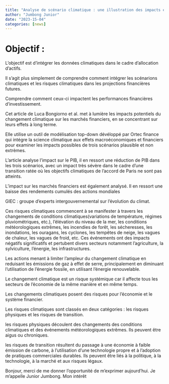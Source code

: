```yaml
---
title: "Analyse de scénario climatique : une illustration des impacts économiques et sur les marchés financiers à long terme potentiels."
author: "Jumbong Junior"
date: "2023-15-04"
categories: [news]
---
```


# Objectif :

L'objectif est d'intégrer les données climatiques dans le cadre d'allocation d'actifs.

Il s'agit plus simplement de comprendre comment intégrer les scénarions climatiques et les risques climatiques dans les projections financières futures.

Comprendre comment ceux-ci impactent les performances financières d'investissement.

Cet article de Luca Bongiorno et al. met à lumière les impacts potentiels du changement climatique sur les marchés financiers, en se concentrant sur leurs effets à long terme.

Elle utilise un outil de modélisation top-down dévéloppé par Ortec finance qui intégre la science climatique aux effets macroéconomiques et financiers pour examiner les impacts possibles de trois scénarios plausible et non extrèmes.

L'article analyse l'impact sur le PIB, il en ressort une réduction de PIB dans les trois scénarios, avec un impact très sévère dans le cadre d'une transition ratée où les objectifs climatiques de l'accord de Paris ne sont pas atteints.

L'impact sur les marchés financiers est également analysé. Il en ressort une baisse des rendements cumulés des actions mondiales

GIEC : groupe d'experts intergouvernemental sur l'évolution du climat.

Ces risques climatiques commencent à se manifester à travers les changements de conditions climatiques(variations de température, régimes pluviométriques, etc.), l'élévation du niveau de la mer, les conditions météorologiques extrêmes, les incendies de forêt, les sécheresses, les inondations, les ouragans, les cyclones, les tempêtes de neige, les vagues de chaleur, les vagues de froid, etc. Ces événements ont des impacts négatifs significatifs et pertubent divers secteurs notamment l'agriculture, la sylviculture, l'énergie, les infrastructures.

Les actions menant à limiter l'ampleur du changement climatique en reduisant les émissions de gaz à effet de serre, principalement en diminuant l'utilisation de l'énergie fossile, en utilisant l'énergie renouvelable.

Le changement climatique est un risque systémique car il affecte tous les secteurs de l'économie de la même manière et en même temps.

Les changements climatiques posent des risques pour l'économie et le système financier.

Les risques climatiques sont classés en deux catégories : les risques physiques et les risques de transition.

les risques physiques découlent des changements des conditions climatiques et des événements météorologiques extrêmes. Ils peuvent être aigus ou chroniques. 

les risques de transition résultent du passage à une économie à faible émission de carbone, à l'utilisation d'une technologie propre et à l'adoption de pratiques commerciales durables. Ils peuvent être liés à la politique, à la technologie, à la marché et aux risques légaux.

Bonjour, merci de me donner l'opportunité de m'exprimer aujourd'hui. Je m'appelle Junior Jumbong. Mon intérêt 